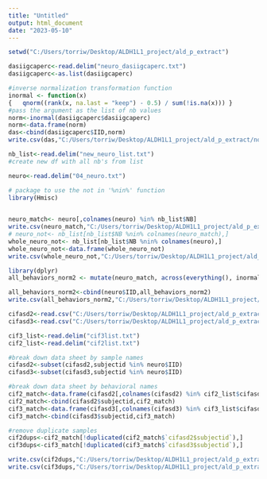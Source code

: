 ---
title: "Untitled"
output: html_document
date: "2023-05-10"
---

```{r }
setwd("C:/Users/torriw/Desktop/ALDH1L1_project/ald_p_extract")
```


```{r }
dasiigcaperc<-read.delim("neuro_dasiigcaperc.txt")
dasiigcaperc<-as.list(dasiigcaperc)

#inverse normalization transformation function
inormal <- function(x) 
{   qnorm((rank(x, na.last = "keep") - 0.5) / sum(!is.na(x))) }
#pass the argument as the list of nb values
norm<-inormal(dasiigcaperc$dasiigcaperc)
norm<-data.frame(norm)
das<-cbind(dasiigcaperc$IID,norm)
write.csv(das,"C:/Users/torriw/Desktop/ALDH1L1_project/ald_p_extract/norm_das.csv",row.names = F)

```


```{r read in list of neuro names & original neuro list to pull out endpoints }
nb_list<-read.delim("new_neuro_list.txt")
#create new df with all nb's from list 

neuro<-read.delim("04_neuro.txt")

# package to use the not in '%nin%' function
library(Hmisc)
 

neuro_match<- neuro[,colnames(neuro) %in% nb_list$NB]
write.csv(neuro_match,"C:/Users/torriw/Desktop/ALDH1L1_project/ald_p_extract/raw_neuro_match.csv", row.names = F)
# neuro_not<- nb_list[nb_list$NB %nin% colnames(neuro_match),] 
whole_neuro_not<- nb_list[nb_list$NB %nin% colnames(neuro),]
whole_neuro_not<-data.frame(whole_neuro_not)
write.csv(whole_neuro_not,"C:/Users/torriw/Desktop/ALDH1L1_project/ald_p_extract/whole_neuro_not.csv", row.names = F)
```


```{r install dplyr and run function -- run across all behaviors using mutatate()}
library(dplyr)
all_behaviors_norm2 <- mutate(neuro_match, across(everything(), inormal))
```


```{r write out new data frame}
all_behaviors_norm2<-cbind(neuro$IID,all_behaviors_norm2)
write.csv(all_behaviors_norm2,"C:/Users/torriw/Desktop/ALDH1L1_project/ald_p_extract/invnorm_neuro.csv",row.names = F )

```

```{r }
cifasd2<-read.csv("C:/Users/torriw/Desktop/ALDH1L1_project/ald_p_extract/CIFASDCRPhase2-NeurobehaviorPhase2_DATA_2019-09-27_1327.csv")
cifasd3<-read.csv("C:/Users/torriw/Desktop/ALDH1L1_project/ald_p_extract/CIFASDCRPhase3-NeurobehaviorPhase3_DATA_2019-09-30_1304.csv")

cif3_list<-read.delim("cif3list.txt")
cif2_list<-read.delim("cif2list.txt")

#break down data sheet by sample names
cifasd2<-subset(cifasd2,subjectid %in% neuro$IID)
cifasd3<-subset(cifasd3,subjectid %in% neuro$IID)

#break down data sheet by behavioral names
cif2_match<-data.frame(cifasd2[,colnames(cifasd2) %in% cif2_list$cifasd2])
cif2_match<-cbind(cifasd2$subjectid,cif2_match)
cif3_match<-data.frame(cifasd3[,colnames(cifasd3) %in% cif3_list$cifasd3])
cif3_match<-cbind(cifasd3$subjectid,cif3_match)

#remove duplicate samples
cif2dups<-cif2_match[!duplicated(cif2_match$`cifasd2$subjectid`),]
cif3dups<-cif3_match[!duplicated(cif3_match$`cifasd3$subjectid`),]

write.csv(cif2dups,"C:/Users/torriw/Desktop/ALDH1L1_project/ald_p_extract/cif2dups.csv", row.names = F)
write.csv(cif3dups,"C:/Users/torriw/Desktop/ALDH1L1_project/ald_p_extract/cif3dups.csv", row.names = F)
```


```{r }


```